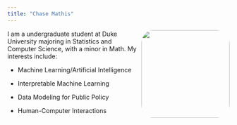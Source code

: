 ```yaml
---
title: "Chase Mathis"
---
```


![](images/ChasePicture.jpeg){style="float:right;padding: 0 0 0 5px;border-radius: 30px;" fig-alt="Chase Mathis" width="200"}


I am a undergraduate student at Duke University majoring in Statistics and Computer Science, with a minor in Math. My interests include:

-   Machine Learning/Artificial Intelligence

-   Interpretable Machine Learning

-   Data Modeling for Public Policy

-   Human-Computer Interactions
